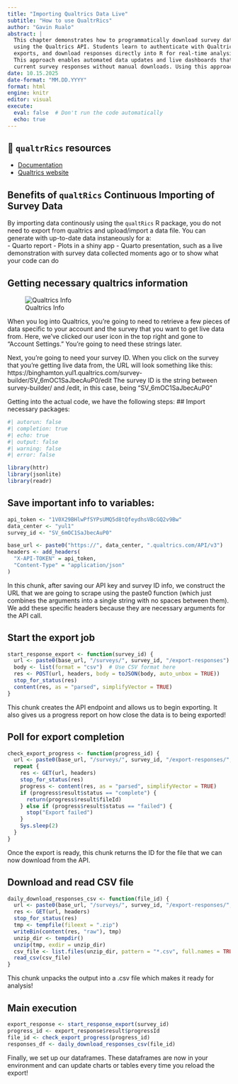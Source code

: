 ```yaml
---
title: "Importing Qualtrics Data Live"
subtitle: "How to use QualtrRics"
author: "Gavin Rualo"
abstract: |
  This chapter demonstrates how to programmatically download survey data from Qualtrics
  using the Qualtrics API. Students learn to authenticate with Qualtrics, initiate data
  exports, and download responses directly into R for real-time analysis and reporting.
  This approach enables automated data updates and live dashboards that reflect the most
  current survey responses without manual downloads. Using this approach, a research team should be able to run analyses during the last week before the poster is submitted to maximize the data collection window.
date: 10.15.2025
date-format: "MM.DD.YYYY"
format: html
engine: knitr
editor: visual
execute:
  eval: false  # Don't run the code automatically
  echo: true
---
```


::: {.callout-tip icon="false"}
## 📖 `qualtrRics` resources

- [Documentation](https://cran.r-project.org/web/packages/qualtRics/vignettes/qualtRics.html)
- [Qualtrics website](https://api.qualtrics.com/docs/)

:::

## Benefits of `qualtRics` Continuous Importing of Survey Data
By importing data continously using the `qualtRics` R package, you do not need to export from qualtrics and upload/import a data file. You can generate with up-to-date data instaneously for a:  
- Quarto report 
- Plots in a shiny app 
- Quarto presentation, such as a live demonstration with survey data collected moments ago or to show what your code can do 

## Getting necessary qualtrics information

![Qualtrics Info](images/qualtrics_info_ex.png)

When you log into Qualtrics, you're going to need to retrieve a few pieces of data specific to your account and the survey that you want to get live data from. Here, we've clicked our user icon in the top right and gone to "Account Settings." You're going to need these strings later.

Next, you're going to need your survey ID. When you click on the survey that you're getting live data from, the URL will look something like this: https://binghamton.yul1.qualtrics.com/survey-builder/SV_6mOC1SaJbecAuP0/edit The survey ID is the string between survey-builder/ and /edit, in this case, being "SV_6mOC1SaJbecAuP0"

Getting into the actual code, we have the following steps: \## Import necessary packages:

```r
#| autorun: false
#| completion: true
#| echo: true
#| output: false
#| warning: false
#| error: false

library(httr)
library(jsonlite)
library(readr)
```

## Save important info to variables:

```r
api_token <- "1V0X29BHlwPfSYPsUMQ5d8tQfeydhsVBcGQ2v9Bw"
data_center <- "yul1"
survey_id <- "SV_6mOC1SaJbecAuP0"

base_url <- paste0("https://", data_center, ".qualtrics.com/API/v3")
headers <- add_headers(
  "X-API-TOKEN" = api_token,
  "Content-Type" = "application/json"
)
```

In this chunk, after saving our API key and survey ID info, we construct the URL that we are going to scrape using the paste0 function (which just combines the arguments into a single string with no spaces between them). We add these specific headers because they are necessary arguments for the API call.

## Start the export job

```r
start_response_export <- function(survey_id) {
  url <- paste0(base_url, "/surveys/", survey_id, "/export-responses")
  body <- list(format = "csv")  # Use CSV format here
  res <- POST(url, headers, body = toJSON(body, auto_unbox = TRUE))
  stop_for_status(res)
  content(res, as = "parsed", simplifyVector = TRUE)
}
```

This chunk creates the API endpoint and allows us to begin exporting. It also gives us a progress report on how close the data is to being exported!

## Poll for export completion

```r
check_export_progress <- function(progress_id) {
  url <- paste0(base_url, "/surveys/", survey_id, "/export-responses/", progress_id)
  repeat {
    res <- GET(url, headers)
    stop_for_status(res)
    progress <- content(res, as = "parsed", simplifyVector = TRUE)
    if (progress$result$status == "complete") {
      return(progress$result$fileId)
    } else if (progress$result$status == "failed") {
      stop("Export failed")
    }
    Sys.sleep(2)
  }
}
```

Once the export is ready, this chunk returns the ID for the file that we can now download from the API.

## Download and read CSV file

```r
daily_download_responses_csv <- function(file_id) {
  url <- paste0(base_url, "/surveys/", survey_id, "/export-responses/", file_id, "/file")
  res <- GET(url, headers)
  stop_for_status(res)
  tmp <- tempfile(fileext = ".zip")
  writeBin(content(res, "raw"), tmp)
  unzip_dir <- tempdir()
  unzip(tmp, exdir = unzip_dir)
  csv_file <- list.files(unzip_dir, pattern = "*.csv", full.names = TRUE)
  read_csv(csv_file)
}
```

This chunk unpacks the output into a .csv file which makes it ready for analysis!

## Main execution

```r
export_response <- start_response_export(survey_id)
progress_id <- export_response$result$progressId
file_id <- check_export_progress(progress_id)
responses_df <- daily_download_responses_csv(file_id)
```

Finally, we set up our dataframes. These dataframes are now in your environment and can update charts or tables every time you reload the export!
